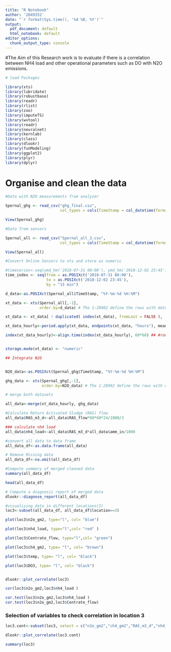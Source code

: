 ---
title: "R Notebook"
author: '2049352'
date: "`r format(Sys.time(), '%d %B, %Y')`"
output:
  pdf_document: default
  html_notebook: default
editor_options:
  chunk_output_type: console
---

#The Aim of this Research work is to evaluate if there is a correlation between NH4 load and other operational parameters such as DO with N2O emissions. 


```{r}
# load Packages

library(xts)
library(lubridate)
library(robustbase)
library(readr)
library(rlist)
library(zoo)
library(imputeTS)
library(wvtool)
library(readr)
library(neuralnet)
library(kernlab)
library(class)
library(dlookr)
library(funModeling)
library(ggplot2)
library(plyr)
library(dplyr)
```



# Organise and clean the data
```{r}
#Data with N2O measurements from analyzer

Spernal_ghg <- read_csv("ghg_final.csv", 
                        col_types = cols(TimeStamp = col_datetime(format = "%d/%m/%Y %H:%M")))

View(Spernal_ghg)
```


```{r}
#Data from sensors

Spernal_all <- read_csv("Spernal_all_3.csv", 
                        col_types = cols(TimeStamp = col_datetime(format = "%d/%m/%Y %H:%M")))

View(Spernal_all)
```



```{r}
#Convert Online Sensors to xts and store as numeric

#timeseries<-seq(ymd_hm('2018-07-31 00:00'), ymd_hm('2018-12-02 23:45'), by = 'hour')
time_index <- seq(from = as.POSIXct('2018-07-31 00:00'), 
                  to = as.POSIXct('2018-12-02 23:45'), 
                  by = "15 min")

d_data<-as.POSIXct(Spernal_all$TimeStamp, "%Y-%m-%d %H:%M")

xt_data <- xts(Spernal_all[,-1], 
               order.by=d_data) # The 1:28902 define the rows with datetime for this variable

xt_data <- xt_data[ ! duplicated( index(xt_data), fromLast = FALSE ),  ] ## remove duplicate datetimes

xt_data_hourly<-period.apply(xt_data, endpoints(xt_data, "hours"), mean) ##aggregate to hourly data

index(xt_data_hourly)<-align.time(index(xt_data_hourly), 60*60) ## #round time index


storage.mode(xt_data) <- "numeric"

```


```{r}
## Integrate N2O


N2O_data<-as.POSIXct(Spernal_ghg$TimeStamp, "%Y-%m-%d %H:%M")

ghg_data <- xts(Spernal_ghg[,-1], 
                order.by=N2O_data) # The 1:28902 define the rows with datetime for this variable
```



```{r}
# merge both datasets

all_data<-merge(xt_data_hourly, ghg_data)
```



```{r}
#Calculate Return Activated Sludge (RAS) flow
all_data$RAS_m3_d<-all_data$RAS_flow*60*60*24/1000/3

### calculate nh4 load
all_data$nh4_load<-all_data$RAS_m3_d*all_data$amm_in/1000
```



```{r}
#convert all data to data frame
all_data_df<-as.data.frame(all_data)
```



```{r}
# Remove Missing data
all_data_df<-na.omit(all_data_df)

#Compute summary of merged cleaned data
summary(all_data_df)

head(all_data_df)
```


```{r}
# Compute a diagnosis report of merged data
dlookr::diagnose_report(all_data_df)
```


```{r}
#visualising data in different locations(3)
loc3<-subset(all_data_df, all_data_df$location==3) 

plot(loc3$n2o_gm2, type="l", col= "blue")

plot(loc3$nh4_load, type="l",col= "red" )

plot(loc3$Centrate_flow, type="l",col= "green")

plot(loc3$ch4_gm2, type= "l", col= "brown")

plot(loc3$temp, type= "l", col= "black")

plot(loc3$DO3, type= "l", col= "black")


dlookr::plot_correlate(loc3)

cor(loc3$n2o_gm2,loc3$nh4_load )

cor.test(loc3$n2o_gm2,loc3$nh4_load )
cor.test(loc3$n2o_gm2,loc3$Centrate_flow)
```


### Selection of variables to check correlation in location 3
```{r}
loc3.cont<-subset(loc3, select = c("n2o_gm2","ch4_gm2","RAS_m3_d","nh4_load","temp","DO3","Storm.flow_3pg","FFT_flow","Centrate_flow"))
```


```{r}
dlookr::plot_correlate(loc3.cont)
```



```{r}
summary(loc3)
```



















